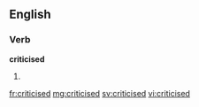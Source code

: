 ==English==

===Verb===
'''criticised'''

# {{past of|[[criticise]]}}

[[fr:criticised]]
[[mg:criticised]]
[[sv:criticised]]
[[vi:criticised]]
